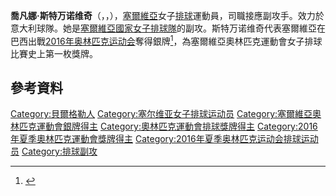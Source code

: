 {{Infobox 排球選手
| name           = 喬凡娜·斯特万诺维奇
| image          = Jovana Stevanović 1.jpg
| image_size     = 
| caption        = 
| fullname       = Stevanović
| nickname       = 
| nationality    = {{SRB}}
| birth_date     = {{birth date and age|1992|6|30|mf=y}}<ref name="FIVB">{{cite web |url=http://rio2016.fivb.com/en/volleyball/women/teams/srb-serbia/players/jovana-stevanovic?id=53429 |title=Players - JOVANA STEVANOVIC |publisher=2016年夏季奥林匹克运动会官網 |accessdate=2016-09-05 |archive-date=2020-10-26 |archive-url=https://web.archive.org/web/20201026160921/http://rio2016.fivb.com/en/volleyball/women/teams/srb-serbia/players/jovana-stevanovic?id=53429 |dead-url=no }}</ref>                 
| birth_place    = {{SRB}}[[贝尔格莱德|贝尔格莱德]]
| death_date     = 
| death_place    = 
| hometown       = 
| height         = {{height|m=1.92}}
| weight         = {{convert|72|kg|lb}}
| spike          = {{convert|308|cm}}
| block          = {{convert|295|cm}}
| college        = 
| position       = 副攻
| currentclub    = {{flagicon|ITA}} {{link-en|布斯托阿西奇奧女排俱樂部|Futura Volley Busto Arsizio}}
| currentnumber  = 15（俱樂部），11（國家隊）
| years          = {{ubl | 2013－2018 | 2018－2020 | 2020－}}
| teams          = {{ubl | {{flagicon|ITA}} {{link-en|卡薩爾馬焦雷女排俱乐部|Volleyball Casalmaggiore}} | {{flagicon|ITA}} [[斯坎迪奇女排俱樂部|斯坎迪奇女排俱樂部]]| {{flagicon|ITA}} {{link-en|布斯托阿西奇奧女排俱樂部|Futura Volley Busto Arsizio}}}} 
| nationalyears  =
| nationalteam   = [[塞爾維亞國家女子排球隊|塞爾維亞]]
| medaltemplates =
{{MedalSport | 女子[[排球|排球]]}}
{{MedalCountry|{{SRB}}}}
{{MedalSilver| [[2016年夏季奥林匹克运动会|2016年里约热内卢]] |[[2016年夏季奧林匹克運動會女子排球比賽|團隊]]}}
| updated        = 2016年8月21日
}}

'''喬凡娜·斯特万诺维奇'''（{{lang-sr-cyrl|Јована Стевановић}}，{{Lang-sr-Latn|Jovana Stevanović}}，{{bd|1992年|6月30日|catIdx=S}}），[[塞爾維亞|塞爾維亞]]女子[[排球|排球]]運動員，司職接應副攻手。效力於意大利球隊{{link-en|布斯托阿西奇奧女排俱樂部|Futura Volley Busto Arsizio}}。她是[[塞爾維亞國家女子排球隊|塞爾維亞國家女子排球隊]]的副攻。斯特万诺维奇代表塞爾維亞在巴西出戰[[2016年夏季奥林匹克运动会|2016年奥林匹克运动会]]奪得銀牌<ref>{{cite web |url=https://www.rio2016.com/en/volleyball-standings-vo-women |title=Women - Standings |accessdate=2016-08-22 |date=2016-08-22 |author=2016年夏季奥林匹克运动会官網 |deadurl=yes |archiveurl=https://web.archive.org/web/20160826101706/https://www.rio2016.com/en/volleyball-standings-vo-women |archivedate=2016-08-26 }}</ref>，為塞爾維亞奧林匹克運動會女子排球比賽史上第一枚獎牌。

==參考資料==
{{Reflist}}

{{DEFAULTSORT:Stevanović, Jovana}}
[[Category:貝爾格勒人|Category:貝爾格勒人]]
[[Category:塞尔维亚女子排球运动员|Category:塞尔维亚女子排球运动员]]
[[Category:塞爾維亞奧林匹克運動會銀牌得主|Category:塞爾維亞奧林匹克運動會銀牌得主]]
[[Category:奧林匹克運動會排球獎牌得主|Category:奧林匹克運動會排球獎牌得主]]
[[Category:2016年夏季奧林匹克運動會獎牌得主|Category:2016年夏季奧林匹克運動會獎牌得主]]
[[Category:2016年夏季奥林匹克运动会排球运动员|Category:2016年夏季奥林匹克运动会排球运动员]]
[[Category:排球副攻|Category:排球副攻]]